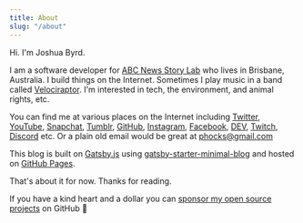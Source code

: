 ```yaml
---
title: About
slug: "/about"
---
```


Hi. I'm Joshua Byrd.

I am a software developer for [ABC News Story Lab](https://news.abc.net.au) who lives in Brisbane, Australia. I build things on the Internet. Sometimes I play music in a band called [Velociraptor](https://open.spotify.com/artist/2oaH5gF2m6OPgZ3vuEUrPH). I'm interested in tech, the environment, and animal rights, etc.

You can find me at various places on the Internet including [Twitter](https://twitter.com/phocks), [YouTube](https://www.youtube.com/channel/UCdFaHY7gBbp9m9xGF0mwqFg), [Snapchat](https://www.snapchat.com/add/phocksx), [Tumblr](http://phocks.tumblr.com), [GitHub](https://github.com/phocks), [Instagram](http://instagram.com/phocks), [Facebook](https://facebook.com/phocks), [DEV](https://dev.to/phocks), [Twitch](https://twitch.tv/phocksx), [Discord](https://discord.gg/EP4K7YsNtc) etc. Or a plain old email would be great at [phocks@gmail.com](mailto:phocks@gmail.com)

This blog is built on [Gatsby.js](https://www.gatsbyjs.com/) using [gatsby-starter-minimal-blog](https://github.com/LekoArts/gatsby-starter-minimal-blog) and hosted on [GitHub Pages](https://pages.github.com/).

That's about it for now. Thanks for reading.

If you have a kind heart and a dollar you can <a href="https://github.com/sponsors/phocks">sponsor my open source projects</a> on GitHub 🙏
